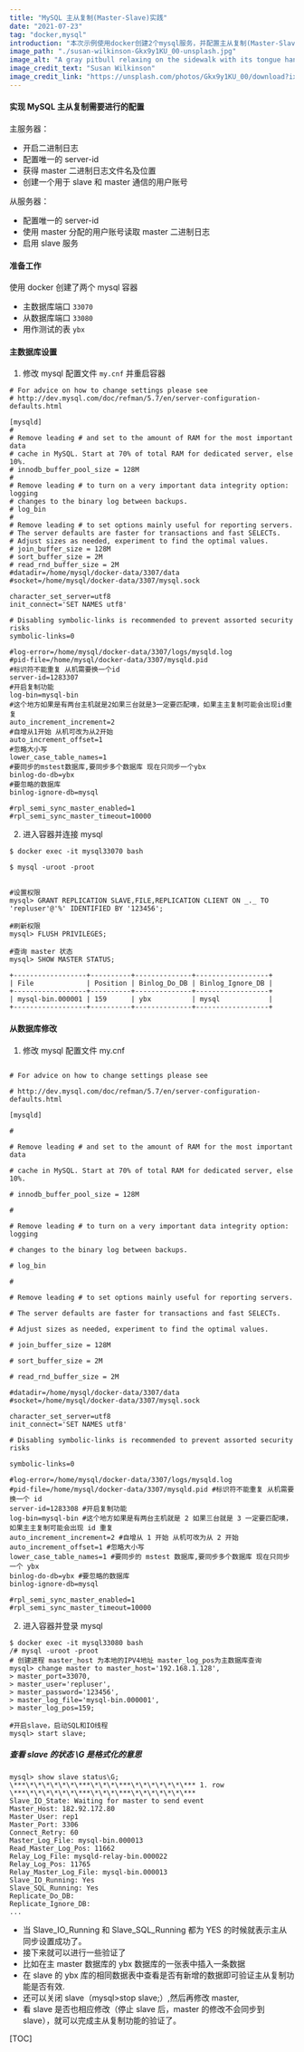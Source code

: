 ```yaml
---
title: "MySQL 主从复制(Master-Slave)实践"
date: "2021-07-23"
tag: "docker,mysql"
introduction: "本次示例使用docker创建2个mysql服务，并配置主从复制(Master-Slave)实现"
image_path: "./susan-wilkinson-Gkx9y1KU_00-unsplash.jpg"
image_alt: "A gray pitbull relaxing on the sidewalk with its tongue hanging out"
image_credit_text: "Susan Wilkinson"
image_credit_link: "https://unsplash.com/photos/Gkx9y1KU_00/download?ixid=MnwxMjA3fDB8MXxhbGx8M3x8fHx8fDJ8fDE2NjAwMjg0MTk&force=true&w=1920"
---
```


#### 实现 MySQL 主从复制需要进行的配置

主服务器：

- 开启二进制日志
- 配置唯一的 server-id
- 获得 master 二进制日志文件名及位置
- 创建一个用于 slave 和 master 通信的用户账号

从服务器：

- 配置唯一的 server-id
- 使用 master 分配的用户账号读取 master 二进制日志
- 启用 slave 服务

#### 准备工作

使用 docker 创建了两个 mysql 容器

- 主数据库端口 `33070`
- 从数据库端口 `33080`
- 用作测试的表 `ybx`

#### 主数据库设置

1. 修改 mysql 配置文件 `my.cnf` 并重启容器

```mysql
# For advice on how to change settings please see
# http://dev.mysql.com/doc/refman/5.7/en/server-configuration-defaults.html

[mysqld]
#
# Remove leading # and set to the amount of RAM for the most important data
# cache in MySQL. Start at 70% of total RAM for dedicated server, else 10%.
# innodb_buffer_pool_size = 128M
#
# Remove leading # to turn on a very important data integrity option: logging
# changes to the binary log between backups.
# log_bin
#
# Remove leading # to set options mainly useful for reporting servers.
# The server defaults are faster for transactions and fast SELECTs.
# Adjust sizes as needed, experiment to find the optimal values.
# join_buffer_size = 128M
# sort_buffer_size = 2M
# read_rnd_buffer_size = 2M
#datadir=/home/mysql/docker-data/3307/data
#socket=/home/mysql/docker-data/3307/mysql.sock

character_set_server=utf8
init_connect='SET NAMES utf8'

# Disabling symbolic-links is recommended to prevent assorted security risks
symbolic-links=0

#log-error=/home/mysql/docker-data/3307/logs/mysqld.log
#pid-file=/home/mysql/docker-data/3307/mysqld.pid
#标识符不能重复 从机需要换一个id
server-id=1283307
#开启复制功能
log-bin=mysql-bin
#这个地方如果是有两台主机就是2如果三台就是3一定要匹配噢，如果主主复制可能会出现id重复
auto_increment_increment=2
#自增从1开始 从机可改为从2开始
auto_increment_offset=1
#忽略大小写
lower_case_table_names=1
#要同步的mstest数据库,要同步多个数据库 现在只同步一个ybx
binlog-do-db=ybx
#要忽略的数据库
binlog-ignore-db=mysql

#rpl_semi_sync_master_enabled=1
#rpl_semi_sync_master_timeout=10000

```

2. 进入容器并连接 mysql

```shell
$ docker exec -it mysql33070 bash

$ mysql -uroot -proot
```

```mysql

#设置权限
mysql> GRANT REPLICATION SLAVE,FILE,REPLICATION CLIENT ON _._ TO 'repluser'@'%' IDENTIFIED BY '123456';

#刷新权限
mysql> FLUSH PRIVILEGES;

#查询 master 状态
mysql> SHOW MASTER STATUS;

+------------------+----------+--------------+------------------+
| File             | Position | Binlog_Do_DB | Binlog_Ignore_DB |
+------------------+----------+--------------+------------------+
| mysql-bin.000001 | 159      | ybx          | mysql            |
+------------------+----------+--------------+------------------+

```

#### 从数据库修改

1. 修改 mysql 配置文件 my.cnf

```

# For advice on how to change settings please see

# http://dev.mysql.com/doc/refman/5.7/en/server-configuration-defaults.html

[mysqld]

#

# Remove leading # and set to the amount of RAM for the most important data

# cache in MySQL. Start at 70% of total RAM for dedicated server, else 10%.

# innodb_buffer_pool_size = 128M

#

# Remove leading # to turn on a very important data integrity option: logging

# changes to the binary log between backups.

# log_bin

#

# Remove leading # to set options mainly useful for reporting servers.

# The server defaults are faster for transactions and fast SELECTs.

# Adjust sizes as needed, experiment to find the optimal values.

# join_buffer_size = 128M

# sort_buffer_size = 2M

# read_rnd_buffer_size = 2M

#datadir=/home/mysql/docker-data/3307/data
#socket=/home/mysql/docker-data/3307/mysql.sock

character_set_server=utf8
init_connect='SET NAMES utf8'

# Disabling symbolic-links is recommended to prevent assorted security risks

symbolic-links=0

#log-error=/home/mysql/docker-data/3307/logs/mysqld.log
#pid-file=/home/mysql/docker-data/3307/mysqld.pid #标识符不能重复 从机需要换一个 id
server-id=1283308 #开启复制功能
log-bin=mysql-bin #这个地方如果是有两台主机就是 2 如果三台就是 3 一定要匹配噢，如果主主复制可能会出现 id 重复
auto_increment_increment=2 #自增从 1 开始 从机可改为从 2 开始
auto_increment_offset=1 #忽略大小写
lower_case_table_names=1 #要同步的 mstest 数据库,要同步多个数据库 现在只同步一个 ybx
binlog-do-db=ybx #要忽略的数据库
binlog-ignore-db=mysql

#rpl_semi_sync_master_enabled=1
#rpl_semi_sync_master_timeout=10000

```

2. 进入容器并登录 mysql

```mysql
$ docker exec -it mysql33080 bash
/# mysql -uroot -proot
# 创建进程 master_host 为本地的IPV4地址 master_log_pos为主数据库查询
mysql> change master to master_host='192.168.1.128',
> master_port=33070,
> master_user='repluser',
> master_password='123456',
> master_log_file='mysql-bin.000001',
> master_log_pos=159;

#开启slave，启动SQL和IO线程
mysql> start slave;
```

##### 查看 slave 的状态 \G 是格式化的意思

```
mysql> show slave status\G;
\***\*\*\*\*\*\*\***\*\*\*\***\*\*\*\*\*\*\*** 1. row \***\*\*\*\*\*\*\***\*\*\*\***\*\*\*\*\*\*\***
Slave_IO_State: Waiting for master to send event
Master_Host: 182.92.172.80
Master_User: rep1
Master_Port: 3306
Connect_Retry: 60
Master_Log_File: mysql-bin.000013
Read_Master_Log_Pos: 11662
Relay_Log_File: mysqld-relay-bin.000022
Relay_Log_Pos: 11765
Relay_Master_Log_File: mysql-bin.000013
Slave_IO_Running: Yes
Slave_SQL_Running: Yes
Replicate_Do_DB:
Replicate_Ignore_DB:
...
```

- 当 Slave_IO_Running 和 Slave_SQL_Running 都为 YES 的时候就表示主从同步设置成功了。
- 接下来就可以进行一些验证了
- 比如在主 master 数据库的 ybx 数据库的一张表中插入一条数据
- 在 slave 的 ybx 库的相同数据表中查看是否有新增的数据即可验证主从复制功能是否有效.
- 还可以关闭 slave（mysql>stop slave;）,然后再修改 master,
- 看 slave 是否也相应修改（停止 slave 后，master 的修改不会同步到 slave），就可以完成主从复制功能的验证了。

[TOC]
